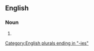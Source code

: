 {{also|silver berries}}
==English==

===Noun===
{{head|en|noun form}}

# {{plural of|silverberry|lang=en}}

[[Category:English plurals ending in "-ies"]]
